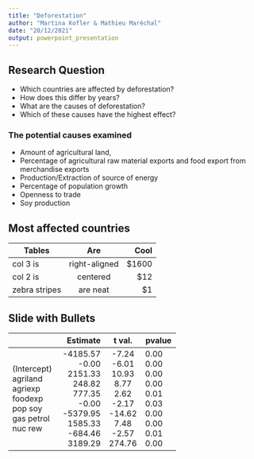 ---
title: "Deforestation"
author: "Martina Kofler & Mathieu Maréchal"
date: "20/12/2021"
output: powerpoint_presentation
---



## Research Question

* Which countries are affected by deforestation?
* How does this differ by years?
* What are the causes of deforestation?
* Which of these causes have the highest effect?

### The potential causes examined

* Amount of agricultural land,
* Percentage of agricultural raw material exports and food export from merchandise exports
* Production/Extraction of source of energy
* Percentage of population growth
* Openness to trade
* Soy production 

## Most affected countries



| Tables        | Are           | Cool  |
| ------------- |:-------------:| -----:|
| col 3 is      | right-aligned | $1600 |
| col 2 is      | centered      |   $12 |
| zebra stripes | are neat      |    $1 |


## Slide with Bullets


---------------------------------------------
                    Estimate   t val.  pvalue
----------------- ----------  -------- ------
(Intercept)         -4185.57    -7.24   0.00
agriland               -0.00    -6.01   0.00
agriexp              2151.33    10.93   0.00
foodexp               248.82     8.77   0.00
pop                   777.35     2.62   0.01
soy                    -0.00    -2.17   0.03
gas                 -5379.95   -14.62   0.00
petrol               1585.33     7.48   0.00
nuc                  -684.46    -2.57   0.01
rew                  3189.29   274.76   0.00
--------------------------------------------



